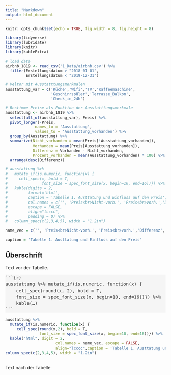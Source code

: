 ```yaml
---
title: "Markdown"
output: html_document
---
```


```r
knitr::opts_chunk$set(echo = TRUE, fig.width = 8, fig.height = 8)

library(tidyverse)
library(lubridate)
library(knitr)
library(kableExtra)

# load data
airbnb_1819 <- read_csv('1_Data/airbnb.csv') %>% 
  filter(Erstellungsdatum > "2018-01-01", 
         Erstellungsdatum < "2019-12-31")

# Veltor mit Ausstatttungsmerkmalen
ausstattung_var = c('Küche','Wifi','TV','Kaffeemaschine',
                    'Geschirrspüler','Terrasse_Balkon',
                    'Check_in_24h')

# Bestimme Preise als Funktion der Ausstatttungsmerkmale
ausstattung <- airbnb_1819 %>% 
  select(all_of(ausstattung_var), Preis) %>%
  pivot_longer(-Preis,
             names_to = 'Ausstattung',
             values_to = 'Ausstattung_vorhanden') %>% 
  group_by(Ausstattung) %>% 
  summarize(Nicht_vorhanden = mean(Preis[!Ausstattung_vorhanden]),
            Vorhanden = mean(Preis[Ausstattung_vorhanden]),
            Differenz = Vorhanden - Nicht_vorhanden, 
            Prozent_vorhanden = mean(Ausstattung_vorhanden) * 100) %>% 
  arrange(desc(Differenz)) 

# ausstattung %>% 
#   mutate_if(is.numeric, function(x) {
#     cell_spec(x, bold = T, 
#               font_size = spec_font_size(x, begin=10, end=16))}) %>%
#   kable(digits = 2,
#         format='html', 
#         caption = 'Tabelle 1. Austtatung und Einfluss auf den Preis', 
#         col.names = c('', 'Preis<br>Nicht-vorh.', 'Preis<br>vorh.','Differenz','Prozent<br>vorh.'),
#         escape = FALSE,
#         align="lcccc",
#         padding = 0) %>% 
#   column_spec(c(2,3,4,5), width = "1.2in") 

name_vec = c('', 'Preis<br>Nicht-vorh.', 'Preis<br>vorh.','Differenz','Prozent<br>vorh.')

caption = 'Tabelle 1. Austtatung und Einfluss auf den Preis'
```


<style>
.chunk {
  color: #333;
  background-color: #f5f5f5;
  border-radius: 0px;
  margin: 0 0 10px;
  display: block;
  font-size: 14px;
  line-height: 1.42857143;
  font-family: monospace;
}
</style>


## Überschrift

Text vor der Tabelle.

<div class="chunk" width=100%>
&grave;&grave;&grave;{r}<br>
ausstattung %>% mutate_if(is.numeric, function(x) {<br>
&nbsp;&nbsp;&nbsp;&nbsp;cell_spec(round(x, 2), bold = T,<br>
&nbsp;&nbsp;&nbsp;&nbsp;font_size = spec_font_size(x, begin=10, end=16))}) %>% <br>
&nbsp;&nbsp;&nbsp;&nbsp;kable(...)<br>
&grave;&grave;&grave;
</div>

```r
ausstattung %>% 
  mutate_if(is.numeric, function(x) {
     cell_spec(round(x,2), bold = T, 
               font_size = spec_font_size(x, begin=10, end=16))}) %>% 
  kable("html", digit = 2,
                      col.names = name_vec, escape = FALSE,
                      align="lcccc",caption = 'Tabelle 1. Austtatung und Einfluss auf den Preis') %>% 
column_spec(c(2,3,4,5), width = "1.2in") 
```

<br>Text nach der Tabelle

#####################################################################################################################








